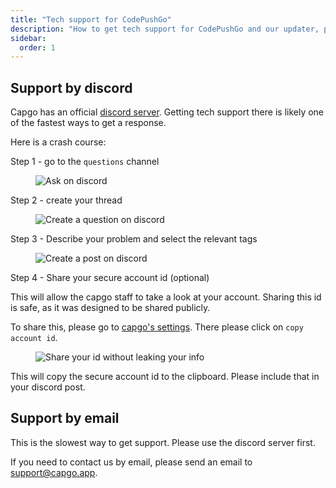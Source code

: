 ```yaml
---
title: "Tech support for CodePushGo"
description: "How to get tech support for CodePushGo and our updater, please follow this guide to get help when the doc and our article are not enought"
sidebar:
  order: 1
---
```


## Support by discord

Capgo has an official [discord server](https://discord.com/invite/VnYRvBfgA6). Getting tech support there is likely one of the fastest ways to get a response.

Here is a crash course:

Step 1 - go to the `questions` channel

<figure><img style="margin-left: auto; margin-right: auto" src="/discord-questions.webp" alt="Ask on discord" /><figcaption></figcaption></figure>

Step 2 - create your thread

<figure><img style="margin-left: auto; margin-right: auto" src="/discord-newquestion.webp" alt="Create a question on discord" /><figcaption></figcaption></figure>

Step 3 - Describe your problem and select the relevant tags

<figure><img style="margin-left: auto; margin-right: auto" src="/discord-new-post.webp" alt="Create a post on discord" /><figcaption></figcaption></figure>


Step 4 - Share your secure account id (optional)

This will allow the capgo staff to take a look at your account. Sharing this id is safe, as it was designed to be shared publicly.

To share this, please go to [capgo's settings](https://web.capgo.app/dashboard/settings/account/). There please click on `copy account id`.

<figure><img style="margin-left: auto; margin-right: auto" src="/share-secure-id.webp" alt="Share your id without leaking your info" /><figcaption></figcaption></figure>

This will copy the secure account id to the clipboard. Please include that in your discord post.

## Support by email

This is the slowest way to get support. Please use the discord server first.

If you need to contact us by email, please send an email to support@capgo.app.
